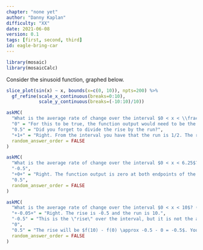 ```yaml
---
chapter: "none yet"
author: "Danny Kaplan"
difficulty: "XX"
date: 2021-06-08 
version: 0.1
tags: [first, second, third]
id: eagle-bring-car
---
```


```r

library(mosaic)
library(mosaicCalc)
```

Consider the sinusoid function, graphed below.

```r
slice_plot(sin(x) ~ x, bounds(x=c(0, 10)), npts=200) %>%
  gf_refine(scale_x_continuous(breaks=0:10),
            scale_y_continuous(breaks=(-10:10)/10))
```
```r
askMC(
  "What is the average rate of change over the interval $0 < x < \\frac{1}{2}$? (Choose the closest value.)",
  "0" = "For this to be true, the function output would need to be the same at the two endpoints of the interval.",
  "0.5" = "Did you forget to divide the rise by the run?",
  "+1+" = "Right. From the interval you have that the run is 1/2. The rise over that interval is from 0 to 1/2, so a rise of 1/2. ",
  random_answer_order = FALSE
)
```

```r
askMC(
  "What is the average rate of change over the interval $0 < x < 6.25$? (Choose the closest value.)",
  "-0.5",
  "+0+" = "Right. The function output is zero at both endpoints of the interval, so the rise is zero. Hence, the run is zero.",
  "0.5",
  random_answer_order = FALSE
)
```

```r
askMC(
  "What is the average rate of change over the interval $0 < x < 10$? (Choose the closest value.)",
  "+-0.05+" = "Right. The rise is -0.5 and the run is 10.",
  "-0.5" = "This is the \"rise\" over the interval, but it is not the average rate of change. You will need to divide the rise by another quantity to get the average rate of change.",
  "0",
  "0.5" = "The rise will be $f(10) - f(0) \approx -0.5 - 0 = -0.5$. You've got the sign wrong.",
  random_answer_order = FALSE
)
```


